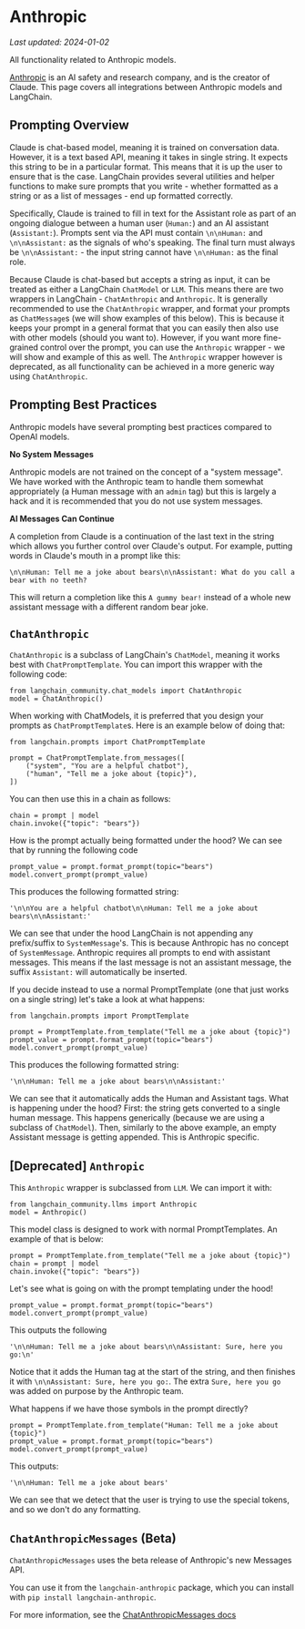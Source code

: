 # Anthropic
*Last updated: 2024-01-02*

All functionality related to Anthropic models.

[Anthropic](https://www.anthropic.com/) is an AI safety and research company, and is the creator of Claude.
This page covers all integrations between Anthropic models and LangChain.

## Prompting Overview

Claude is chat-based model, meaning it is trained on conversation data.
However, it is a text based API, meaning it takes in single string.
It expects this string to be in a particular format.
This means that it is up the user to ensure that is the case.
LangChain provides several utilities and helper functions to make sure prompts that you write -
whether formatted as a string or as a list of messages - end up formatted correctly.

Specifically, Claude is trained to fill in text for the Assistant role as part of an ongoing dialogue
between a human user (`Human:`) and an AI assistant (`Assistant:`). Prompts sent via the API must contain
`\n\nHuman:` and `\n\nAssistant:` as the signals of who's speaking.
The final turn must always be `\n\nAssistant:` - the input string cannot have `\n\nHuman:` as the final role.

Because Claude is chat-based but accepts a string as input, it can be treated as either a LangChain `ChatModel` or `LLM`.
This means there are two wrappers in LangChain - `ChatAnthropic` and `Anthropic`.
It is generally recommended to use the `ChatAnthropic` wrapper, and format your prompts as `ChatMessage`s (we will show examples of this below).
This is because it keeps your prompt in a general format that you can easily then also use with other models (should you want to).
However, if you want more fine-grained control over the prompt, you can use the `Anthropic` wrapper - we will show and example of this as well.
The `Anthropic` wrapper however is deprecated, as all functionality can be achieved in a more generic way using `ChatAnthropic`.

## Prompting Best Practices

Anthropic models have several prompting best practices compared to OpenAI models.

**No System Messages**

Anthropic models are not trained on the concept of a "system message".
We have worked with the Anthropic team to handle them somewhat appropriately (a Human message with an `admin` tag)
but this is largely a hack and it is recommended that you do not use system messages.

**AI Messages Can Continue**

A completion from Claude is a continuation of the last text in the string which allows you further control over Claude's output.
For example, putting words in Claude's mouth in a prompt like this:

`\n\nHuman: Tell me a joke about bears\n\nAssistant: What do you call a bear with no teeth?`

This will return a completion like this `A gummy bear!` instead of a whole new assistant message with a different random bear joke.


## `ChatAnthropic`

`ChatAnthropic` is a subclass of LangChain's `ChatModel`, meaning it works best with `ChatPromptTemplate`.
You can import this wrapper with the following code:

```
from langchain_community.chat_models import ChatAnthropic
model = ChatAnthropic()
```

When working with ChatModels, it is preferred that you design your prompts as `ChatPromptTemplate`s.
Here is an example below of doing that:

```
from langchain.prompts import ChatPromptTemplate

prompt = ChatPromptTemplate.from_messages([
    ("system", "You are a helpful chatbot"),
    ("human", "Tell me a joke about {topic}"),
])
```

You can then use this in a chain as follows:

```
chain = prompt | model
chain.invoke({"topic": "bears"})
```

How is the prompt actually being formatted under the hood? We can see that by running the following code

```
prompt_value = prompt.format_prompt(topic="bears")
model.convert_prompt(prompt_value)
```

This produces the following formatted string:

```
'\n\nYou are a helpful chatbot\n\nHuman: Tell me a joke about bears\n\nAssistant:'
```

We can see that under the hood LangChain is not appending any prefix/suffix to `SystemMessage`'s. This is because Anthropic has no concept of `SystemMessage`.
Anthropic requires all prompts to end with assistant messages. This means if the last message is not an assistant message, the suffix `Assistant:` will automatically be inserted.

If you decide instead to use a normal PromptTemplate (one that just works on a single string) let's take a look at
what happens:

```
from langchain.prompts import PromptTemplate

prompt = PromptTemplate.from_template("Tell me a joke about {topic}")
prompt_value = prompt.format_prompt(topic="bears")
model.convert_prompt(prompt_value)
```

This produces the following formatted string:

```
'\n\nHuman: Tell me a joke about bears\n\nAssistant:'
```

We can see that it automatically adds the Human and Assistant tags.
What is happening under the hood?
First: the string gets converted to a single human message. This happens generically (because we are using a subclass of `ChatModel`).
Then, similarly to the above example, an empty Assistant message is getting appended.
This is Anthropic specific.

## [Deprecated] `Anthropic`

This `Anthropic` wrapper is subclassed from `LLM`.
We can import it with:

```
from langchain_community.llms import Anthropic
model = Anthropic()
```

This model class is designed to work with normal PromptTemplates. An example of that is below:

```
prompt = PromptTemplate.from_template("Tell me a joke about {topic}")
chain = prompt | model
chain.invoke({"topic": "bears"})
```

Let's see what is going on with the prompt templating under the hood!

```
prompt_value = prompt.format_prompt(topic="bears")
model.convert_prompt(prompt_value)
```

This outputs the following

```
'\n\nHuman: Tell me a joke about bears\n\nAssistant: Sure, here you go:\n'
```

Notice that it adds the Human tag at the start of the string, and then finishes it with `\n\nAssistant: Sure, here you go:`.
The extra `Sure, here you go` was added on purpose by the Anthropic team.

What happens if we have those symbols in the prompt directly?

```
prompt = PromptTemplate.from_template("Human: Tell me a joke about {topic}")
prompt_value = prompt.format_prompt(topic="bears")
model.convert_prompt(prompt_value)
```

This outputs:

```
'\n\nHuman: Tell me a joke about bears'
```

We can see that we detect that the user is trying to use the special tokens, and so we don't do any formatting.

## `ChatAnthropicMessages` (Beta)

`ChatAnthropicMessages` uses the beta release of Anthropic's new Messages API.

You can use it from the `langchain-anthropic` package, which you can install with `pip install langchain-anthropic`.

For more information, see the [ChatAnthropicMessages docs](../chat/anthropic#chatanthropicmessages)